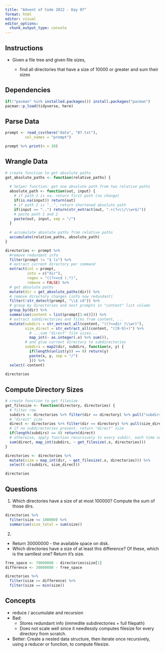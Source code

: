```yaml
---
title: "Advent of Code 2022 - Day 07"
format: html
editor: visual
editor_options: 
  chunk_output_type: console
---
```


## Instructions

-   Given a file tree and given file sizes,

    -   find all directories that have a size of 10000 or greater and sum their sizes

## Dependencies

```r
if(!"pacman" %in% installed.packages()) install.packages("pacman")
pacman::p_load(tidyverse, here)
```

## Parse Data

```r
prompt <- read_csv(here("data", "07.txt"),
         col_names = "prompt")

prompt %>% print(n = 20)
```

## Wrangle Data

```r
# create function to get absolute paths
get_absolute_paths <- function(relative_paths) {
  
  # helper function: get one absolute path from two relative paths 
  absolute_path <- function(out, input) {
    # if path 2 is na, return first path (no change)
    if(is.na(input)) return(out)
    # if path 2 is "..", return shortened absolute path
    if(input == "..") return(str_extract(out, ".+(?=\\/\\w+$)"))
    # paste path 1 and 2
    paste(out, input, sep = "/")
  }
  
  # accumulate absolute paths from relative paths
  accumulate(relative_paths, absolute_path)
}

directories <- prompt %>% 
  #remove redundant info
  filter(prompt != "$ ls") %>% 
  # extract current directory per command
  extract(col = prompt, 
          into = c("dir"), 
          regex = "((?<=cd ).*)",
          remove = FALSE) %>% 
  # get absolute paths
  mutate(dir = get_absolute_paths(dir)) %>%
  # remove directory changes (info now redundant)
  filter(!str_detect(prompt, "\\$ cd")) %>% 
  # group by directories and nest prompts in "content" list column
  group_by(dir) %>% 
  summarise(content = list(prompt[1:n()])) %>%
  # extract subdirectories and files from content, ...
  mutate(subdirs = str_extract_all(content, "((?<=dir )\\w+)"),
         size_direct = str_extract_all(content, "([0-9]+)") %>% 
           # ...sum "direct" file sizes...
           map_int(~ as.integer(.x) %>% sum()),
         # and glue current directory to subdirectories
         subdirs = map2(dir, subdirs, function(x, y) {
           if(length(unlist(y)) == 0) return(y)
           paste(x, y, sep = "/")
           })) %>% 
  select(-content)
  
directories
```

## Compute Directory Sizes

```r
# create function to get filesize
get_filesize <- function(directory, directories) {
  # filter row
  subdirs <- directories %>% filter(dir == directory) %>% pull("subdirs") %>% unlist()
  # "direct" size
  direct <- directories %>% filter(dir == directory) %>% pull(size_direct)
  # if no subdirectories present, return "direct" size
  if(length(subdirs) == 0) return(direct)
  # otherwise, apply function recursively to every subdir, each time summing with direct size
  sum(direct, map_int(subdirs, ~ get_filesize(.x, directories)))
}

directories <- directories %>% 
  mutate(size = map_int(dir, ~ get_filesize(.x, directories))) %>% 
  select(-c(subdirs, size_direct))

directories
```

## Questions

1)  Which directories have a size of at most 100000? Compute the sum of those dirs.

```r
directories %>% 
  filter(size <= 100000) %>% 
  summarise(size_total = sum(size))
```

2)  

-   Return 30000000 - the available space on disk.
-   Which directories have a size of at least this difference? Of these, which is the samllest one? Return it's size.

```r
free_space <- 70000000 - directories$size[1]
difference <- 30000000 - free_space 

directories %>% 
  filter(size >= difference) %>% 
  filter(size == min(size))
```

## Concepts

-   reduce / accumulate and recursion
-   Bad:
    -   Stores redundant info (immedite subdirectories + full filepath)
    -   Does not scale well since it needlessly computes filesize for every directory from scratch.
-   Better: Create a nested data structure, then iterate once recursively, using a reducer or function, to compute filesize.
